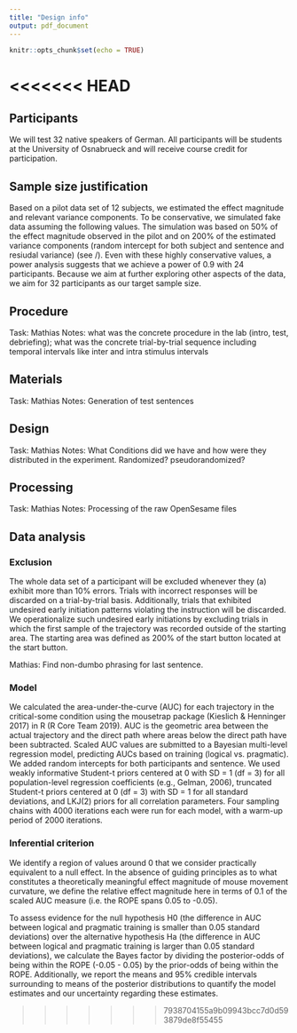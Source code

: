 ```yaml
---
title: "Design info"
output: pdf_document
---
```


```r
knitr::opts_chunk$set(echo = TRUE)
```

<<<<<<< HEAD
=======

## Participants
We will test 32 native speakers of German. All participants will be students at the University of Osnabrueck and will receive course credit for participation.

## Sample size justification
Based on a pilot data set of 12 subjects, we estimated the effect magnitude and relevant variance components. To be  conservative, we simulated fake data assuming the following values. The simulation was based on 50% of the effect magnitude observed in the pilot and on 200% of the estimated variance components (random intercept for both subject and sentence and resiudal variance) (see /). Even with these highly conservative values, a power analysis suggests that we achieve a power of 0.9 with 24 participants. Because we aim at further exploring other aspects of the data, we aim for 32 participants as our target sample size.

## Procedure
Task: Mathias
Notes: what was the concrete procedure in the lab (intro, test, debriefing);
what was the concrete trial-by-trial sequence including temporal intervals like inter and intra stimulus intervals

## Materials
Task: Mathias
Notes: Generation of test sentences 

## Design
Task: Mathias
Notes: What Conditions did we have and how were they distributed in the experiment. Randomized? pseudorandomized?

## Processing
Task: Mathias
Notes: Processing of the raw OpenSesame files

## Data analysis

### Exclusion
The whole data set of a participant will be excluded whenever they (a) exhibit more than 10% errors. Trials with incorrect responses will be discarded on a trial-by-trial basis. Additionally, trials that exhibited undesired early initiation patterns violating the instruction will be discarded. We operationalize such undesired early initiations by excluding trials in which the first sample of the trajectory was recorded outside of the starting area. The starting area was defined as 200% of the start button located at the start button. 

Mathias: Find non-dumbo phrasing for last sentence.

### Model
We calculated the area-under-the-curve (AUC) for each trajectory in the critical-some condition using the mousetrap package (Kieslich & Henninger 2017) in R (R Core Team 2019). AUC is the geometric area between the actual trajectory and the direct path where areas below the direct path have been subtracted. Scaled AUC values are submitted to a Bayesian multi-level regression model, predicting AUCs based on training (logical vs. pragmatic). We added random intercepts for both participants and sentence. We used weakly informative Student-t priors centered at 0 with SD = 1 (df = 3) for all population-level regression coefficients (e.g., Gelman, 2006), truncated Student-t priors centered at 0 (df = 3) with SD = 1 for all standard deviations, and LKJ(2) priors for all correlation parameters. Four sampling chains with 4000 iterations each were run for each model, with a warm-up period of 2000 iterations. 

### Inferential criterion
We identify a region of values around 0 that we consider practically equivalent to a null effect. In the absence of guiding principles as to what constitutes a theoretically meaningful effect magnitude of mouse movement curvature, we define the relative effect magnitude here in terms of 0.1 of the scaled AUC measure (i.e. the ROPE spans 0.05 to -0.05). 

To assess evidence for the null hypothesis H0 (the difference in AUC between logical and pragmatic training is smaller than 0.05 standard deviations) over the alternative hypothesis Ha (the difference in AUC between logical and pragmatic training is larger than 0.05 standard deviations), we calculate the Bayes factor by dividing the posterior-odds of being within the ROPE (-0.05 - 0.05) by the prior-odds of being within the ROPE. Additionally, we report the means and 95% credible intervals surrounding to means of the posterior distributions to quantify the model estimates and our uncertainty regarding these estimates. 









>>>>>>> 7938704155a9b09943bcc7d0d593879de8f55455
